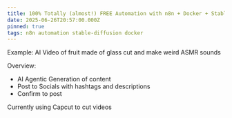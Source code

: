 ```yaml
---
title: 100% Totally (almost!) FREE Automation with n8n + Docker + StableDiffusion
date: 2025-06-26T20:57:00.000Z
pinned: true
tags: n8n automation stable-diffusion docker
---
```

Example:
AI Video of fruit made of glass cut and make weird ASMR sounds

Overview:
- AI Agentic Generation of content
- Post to Socials with hashtags and descriptions
- Confirm to post

Currently using Capcut to cut videos
